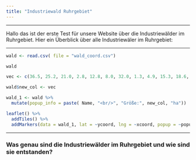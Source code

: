 ```yaml
---
title: "Industriewald Ruhrgebiet"
---
```


***

Hallo das ist der erste Test für unsere Website über die Industriewälder im Ruhrgebiet.
Hier ein Überblick über alle Industriewäler im Ruhrgebiet:

***

```r

wald <- read.csv( file = "wald_coord.csv")

wald

vec <- c(36.5, 25.2, 21.0, 2.8, 12.8, 8.0, 32.0, 1.3, 4.9, 15.3, 18.6, 24.5, 8.9, 5.0, 3.0)

wald$new_col <- vec

```


```r
wald_1 <- wald %>% 
  mutate(popup_info = paste( Name, "<br/>", "Größe:", new_col, "ha"))

leaflet() %>% 
  addTiles() %>%
  addMarkers(data = wald_1, lat = ~ycoord, lng = ~xcoord, popup = ~popup_info )

```

***

### Was genau sind die Industriewälder im Ruhrgebiet und wie sind sie entstanden?
